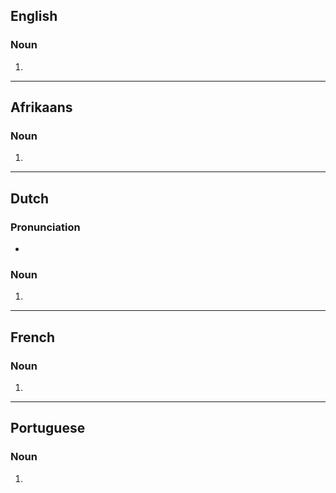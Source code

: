 {{also|Limousines}}

==English==

===Noun===
{{head|en|noun form}}

# {{plural of|en|limousine}}

----

==Afrikaans==

===Noun===
{{head|af|noun plural form}}

# {{plural of|af|limousine}}

----

==Dutch==

===Pronunciation===
* {{audio|nl|Nl-limousines.ogg|Audio}}

===Noun===
{{head|nl|noun plural form}}

# {{nl-noun form of|pl|limousine}}

----

==French==

===Noun===
{{head|fr|noun plural form|g=f}}

# {{plural of|fr|limousine}}

----

==Portuguese==

===Noun===
{{head|pt|noun form}}

# {{plural of|pt|limousine}}